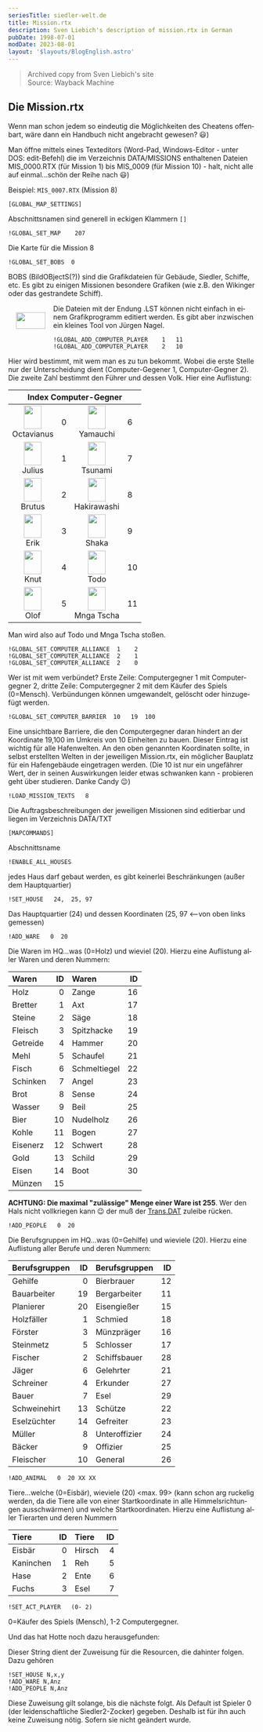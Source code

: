 ```yaml
---
seriesTitle: siedler-welt.de
title: Mission.rtx
description: Sven Liebich's description of mission.rtx in German
pubDate: 1998-07-01
modDate: 2023-08-01
layout: '$layouts/BlogEnglish.astro'
---
```



> Archived copy from Sven Liebich's site<br />
> Source: <Link href="https://web.archive.org/web/20010208211459fw_/http://www.siedler-welt.de/cheats/auswahl/missiortx.htm">Wayback Machine</Link>

<div lang="de">

## Die Mission.rtx

Wenn man schon jedem so eindeutig die Möglichkeiten des Cheatens offenbart, wäre dann ein Handbuch nicht angebracht gewesen? 😃)

Man öffne mittels eines Texteditors (Word-Pad, Windows-Editor - unter DOS: edit-Befehl) die im Verzeichnis DATA/MISSIONS enthaltenen Dateien MIS_0000.RTX (für Mission 1) bis MIS_0009 (für Mission 10) - halt, nicht alle auf einmal...schön der Reihe nach 😃)

Beispiel: `MIS_0007.RTX` (Mission 8)

```
[GLOBAL_MAP_SETTINGS]
```

Abschnittsnamen sind generell in eckigen Klammern `[]`

```
!GLOBAL_SET_MAP    207
```

Die Karte für die Mission 8

```
!GLOBAL_SET_BOBS  0
```

BOBS (BildOBjectS(?)) sind die Grafikdateien für Gebäude, Siedler, Schiffe, etc. Es gibt zu einigen Missionen besondere Grafiken (wie z.B. den Wikinger oder das gestrandete Schiff).

<img
	alt=""
	src="/assets/siedler-welt/wiking.gif"
	width="60"
	height="34"
	loading="lazy"
	style="float: left; margin: 1rem;"
/> Die Dateien mit der Endung .LST können nicht einfach in einem Grafikprogramm editiert werden. Es gibt aber inzwischen
ein kleines Tool von <Link href="http://www.jnsoftware.de/Siedler2/home.htm">Jürgen Nagel</Link>.

```
!GLOBAL_ADD_COMPUTER_PLAYER    1   11
!GLOBAL_ADD_COMPUTER_PLAYER    2   10
```

Hier wird bestimmt, mit wem man es zu tun bekommt. Wobei die erste Stelle nur der Unterscheidung dient (Computer-Gegener 1, Computer-Gegner 2). Die zweite Zahl bestimmt den Führer und dessen Volk. Hier eine Auflistung:

<div data-scrolling="inline">
	<table>
		<thead>
			<tr>
				<th colspan="4">Index Computer-Gegner</th>
			</tr>
		</thead>
		<tbody>
			<tr>
				<td style="text-align: center;">
					<img alt="" src="/assets/faces/octavianus.png" width="36" height="48" loading="lazy" />
					<br />
					<span>Octavianus</span>
				</td>
				<td style="vertical-align: middle;">0</td>
				<td style="text-align: center;">
					<img alt="" src="/assets/faces/yamauchi.png" width="36" height="48" loading="lazy" />
					<br />
					<span>Yamauchi</span>
				</td>
				<td style="vertical-align: middle;">6</td>
			</tr>
			<tr>
				<td style="text-align: center;">
					<img alt="" src="/assets/faces/julius.png" width="36" height="48" loading="lazy" />
					<br />
					<span>Julius</span>
				</td>
				<td style="vertical-align: middle;">1</td>
				<td style="text-align: center;">
					<img alt="" src="/assets/faces/tsunami.png" width="36" height="48" loading="lazy" />
					<br />
					<span>Tsunami</span>
				</td>
				<td style="vertical-align: middle;">7</td>
			</tr>
			<tr>
				<td style="text-align: center;">
					<img alt="" src="/assets/faces/brutus.png" width="36" height="48" loading="lazy" />
					<br />
					<span>Brutus</span>
				</td>
				<td style="vertical-align: middle;">2</td>
				<td style="text-align: center;">
					<img alt="" src="/assets/faces/hakirawashi.png" width="36" height="48" loading="lazy" />
					<br />
					<span>Hakirawashi</span>
				</td>
				<td style="vertical-align: middle;">8</td>
			</tr>
			<tr>
				<td style="text-align: center;">
					<img alt="" src="/assets/faces/erik.png" width="36" height="48" loading="lazy" />
					<br />
					<span>Erik</span>
				</td>
				<td style="vertical-align: middle;">3</td>
				<td style="text-align: center;">
					<img alt="" src="/assets/faces/shaka.png" width="36" height="48" loading="lazy" />
					<br />
					<span>Shaka</span>
				</td>
				<td style="vertical-align: middle;">9</td>
			</tr>
			<tr>
				<td style="text-align: center;">
					<img alt="" src="/assets/faces/knut.png" width="36" height="48" loading="lazy" />
					<br />
					<span>Knut</span>
				</td>
				<td style="vertical-align: middle;">4</td>
				<td style="text-align: center;">
					<img alt="" src="/assets/faces/todo.png" width="36" height="48" loading="lazy" />
					<br />
					<span>Todo</span>
				</td>
				<td style="vertical-align: middle;">10</td>
			</tr>
			<tr>
				<td style="text-align: center;">
					<img alt="" src="/assets/faces/olof.png" width="36" height="48" loading="lazy" />
					<br />
					<span>Olof</span>
				</td>
				<td style="vertical-align: middle;">5</td>
				<td style="text-align: center;">
					<img alt="" src="/assets/faces/mnga-tscha.png" width="36" height="48" loading="lazy" />
					<br />
					<span>Mnga Tscha</span>
				</td>
				<td style="vertical-align: middle;">11</td>
			</tr>
		</tbody>
	</table>
</div>

Man wird also auf Todo und Mnga Tscha stoßen.

```
!GLOBAL_SET_COMPUTER_ALLIANCE  1    2
!GLOBAL_SET_COMPUTER_ALLIANCE  2    1
!GLOBAL_SET_COMPUTER_ALLIANCE  2    0
```

Wer ist mit wem verbündet? Erste Zeile: Computergegner 1 mit Computergegner 2, dritte Zeile: Computergegner 2 mit dem Käufer des Spiels (0=Mensch). Verbündungen können umgewandelt, gelöscht oder hinzugefügt werden.

```
!GLOBAL_SET_COMPUTER_BARRIER  10   19  100
```

Eine unsichtbare Barriere, die den Computergegner daran hindert an der Koordinate 19,100 im Umkreis von 10 Einheiten zu bauen. Dieser Eintrag ist wichtig für alle Hafenwelten. An den oben genannten Koordinaten sollte, in selbst erstellten Welten in der jeweiligen Mission.rtx, ein möglicher Bauplatz für ein Hafengebäude eingetragen werden. (Die 10 ist nur ein ungefährer Wert, der in seinen Auswirkungen leider etwas schwanken kann - probieren geht über studieren. Danke Candy 😉)

```
!LOAD_MISSION_TEXTS   8
```

Die Auftragsbeschreibungen der jeweiligen Missionen sind editierbar und liegen im Verzeichnis DATA/TXT

```
[MAPCOMMANDS]
```

Abschnittsname

```
!ENABLE_ALL_HOUSES
```

jedes Haus darf gebaut werden, es gibt keinerlei Beschränkungen (außer dem Hauptquartier)

```
!SET_HOUSE   24,  25, 97
```

Das Hauptquartier (24) und dessen Koordinaten (25, 97 &lt;--von oben links gemessen)

```
!ADD_WARE   0  20
```

Die Waren im HQ...was (0=Holz) und wieviel (20). Hierzu eine Auflistung aller Waren und deren Nummern:

<div data-scrolling="inline">

| Waren    |  ID | Waren        |  ID |
| :------- | --: | :----------- | --: |
| Holz     |   0 | Zange        |  16 |
| Bretter  |   1 | Axt          |  17 |
| Steine   |   2 | Säge         |  18 |
| Fleisch  |   3 | Spitzhacke   |  19 |
| Getreide |   4 | Hammer       |  20 |
| Mehl     |   5 | Schaufel     |  21 |
| Fisch    |   6 | Schmeltiegel |  22 |
| Schinken |   7 | Angel        |  23 |
| Brot     |   8 | Sense        |  24 |
| Wasser   |   9 | Beil         |  25 |
| Bier     |  10 | Nudelholz    |  26 |
| Kohle    |  11 | Bogen        |  27 |
| Eisenerz |  12 | Schwert      |  28 |
| Gold     |  13 | Schild       |  29 |
| Eisen    |  14 | Boot         |  30 |
| Münzen   |  15 |              |     |

</div>

**ACHTUNG: Die maximal "zulässige" Menge einer Ware ist 255**. Wer den Hals nicht vollkriegen kann 😉 der muß der [Trans.DAT](./trans.dat) zuleibe rücken.

```
!ADD_PEOPLE   0  20
```

Die Berufsgruppen im HQ...was (0=Gehilfe) und wieviele (20). Hierzu eine Auflistung aller Berufe und deren Nummern:

<div data-scrolling="inline">

| Berufsgruppen |  ID | Berufsgruppen |  ID |
| :------------ | --: | :------------ | --: |
| Gehilfe       |   0 | Bierbrauer    |  12 |
| Bauarbeiter   |  19 | Bergarbeiter  |  11 |
| Planierer     |  20 | Eisengießer   |  15 |
| Holzfäller    |   1 | Schmied       |  18 |
| Förster       |   3 | Münzpräger    |  16 |
| Steinmetz     |   5 | Schlosser     |  17 |
| Fischer       |   2 | Schiffsbauer  |  28 |
| Jäger         |   6 | Gelehrter     |  21 |
| Schreiner     |   4 | Erkunder      |  27 |
| Bauer         |   7 | Esel          |  29 |
| Schweinehirt  |  13 | Schütze       |  22 |
| Eselzüchter   |  14 | Gefreiter     |  23 |
| Müller        |   8 | Unteroffizier |  24 |
| Bäcker        |   9 | Offizier      |  25 |
| Fleischer     |  10 | General       |  26 |

</div>

```
!ADD_ANIMAL   0  20 XX XX
```

Tiere...welche (0=Eisbär), wieviele (20) &lt;max. 99&gt; (kann schon arg ruckelig werden, da die Tiere alle von einer Startkoordinate in alle Himmelsrichtungen ausschwärmen) und welche Startkoordinaten. Hierzu eine Auflistung aller Tierarten und deren Nummern

<div data-scrolling="inline">

| Tiere     |  ID | Tiere  |  ID |
| :-------- | --: | :----- | --: |
| Eisbär    |   0 | Hirsch |   4 |
| Kaninchen |   1 | Reh    |   5 |
| Hase      |   2 | Ente   |   6 |
| Fuchs     |   3 | Esel   |   7 |

</div>

```
!SET_ACT_PLAYER   (0- 2)
```

0=Käufer des Spiels (Mensch), 1-2 Computergegner.

Und das hat Hotte noch dazu herausgefunden:

Dieser String dient der Zuweisung für die Resourcen, die dahinter folgen. Dazu gehören

```
!SET_HOUSE N,x,y
!ADD_WARE N,Anz
!ADD_PEOPLE N,Anz
```

Diese Zuweisung gilt solange, bis die nächste folgt. Als Default ist Spieler 0 (der leidenschaftliche Siedler2-Zocker) gegeben. Deshalb ist für ihn auch keine Zuweisung nötig. Sofern sie nicht geändert wurde.

</div>
